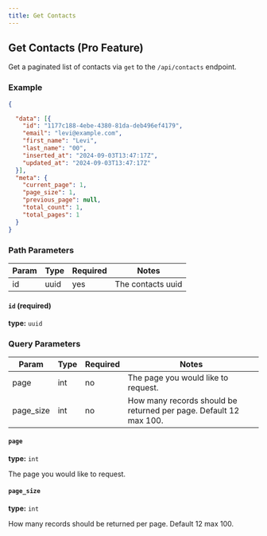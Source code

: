 ```yaml
---
title: Get Contacts
---
```


## Get Contacts (Pro Feature)

Get a paginated list of contacts via `get` to the `/api/contacts` endpoint.

### Example
```json copy
{

  "data": [{
    "id": "1177c188-4ebe-4380-81da-deb496ef4179",
    "email": "levi@example.com",
    "first_name": "Levi",
    "last_name": "00",
    "inserted_at": "2024-09-03T13:47:17Z",
    "updated_at": "2024-09-03T13:47:17Z"
  }],
  "meta": {
    "current_page": 1,
    "page_size": 1,
    "previous_page": null,
    "total_count": 1,
    "total_pages": 1
  }
}
```

### Path Parameters

| Param            | Type            | Required | Notes                                                                                                                                    |
|------------------|-----------------|----------|------------------------------------------------------------------------------------------------------------------------------------------|
| id               | uuid            | yes      | The contacts uuid                                                                                                                  |

#### `id` (required)

**type:** `uuid`

### Query Parameters

| Param            | Type            | Required | Notes                                                                                                                                    |
|------------------|-----------------|----------|------------------------------------------------------------------------------------------------------------------------------------------|
| page             | int             | no       | The page you would like to request.
| page_size        | int             | no       | How many records should be returned per page. Default 12 max 100.

#### `page` 

**type:** `int`

The page you would like to request. 

#### `page_size`

**type:** `int`

How many records should be returned per page. Default 12 max 100.